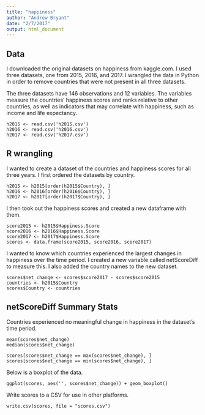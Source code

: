 ```yaml
---
title: "happiness"
author: "Andrew Bryant"
date: "2/7/2017"
output: html_document
---
```

## Data

I downloaded the original datasets on happiness from kaggle.com.
I used three datasets, one from 2015, 2016, and 2017.
I wrangled the data in Python in order to remove countries
that were not present in all three datasets.

The three datasets have 146 observations and 12 variables. 
The variables measure the countries' happiness scores and ranks
relative to other countries, as well as indicators that may correlate with
happiness, such as income and life expectancy.

```load
h2015 <- read.csv('h2015.csv')
h2016 <- read.csv('h2016.csv')
h2017 <- read.csv('h2017.csv')
```

## R wrangling

I wanted to create a dataset of the countries and happiness scores for all
three years. I first ordered the datasets by country.

```order
h2015 <- h2015[order(h2015$Country), ]
h2016 <- h2016[order(h2016$Country), ]
h2017 <- h2017[order(h2017$Country), ]
```

I then took out the happiness scores and created a new dataframe with them.

```score
score2015 <- h2015$Happiness.Score
score2016 <- h2016$Happiness.Score
score2017 <- h2017$Happiness.Score
scores <- data.frame(score2015, score2016, score2017)
```

I wanted to know which countries experienced the largest
changes in happiness over the time period. I created a new variable called netScoreDiff to measure this. I also added the country names to the new dataset.

```net_change
scores$net_change <- scores$score2017 - scores$score2015
countries <- h2015$Country
scores$Country <- countries
```

## netScoreDiff Summary Stats

Countries experienced no meaningful change in happiness in the dataset's time period. 

```net_change
mean(scores$net_change)
median(scores$net_change)
```



```max
scores[scores$net_change == max(scores$net_change), ]
scores[scores$net_change == min(scores$net_change), ]
```



Below is a boxplot of the data.
```net_change
ggplot(scores, aes('', scores$net_change)) + geom_boxplot()
```

Write scores to a CSV for use in other platforms.
```writecsv
write.csv(scores, file = "scores.csv")
```
